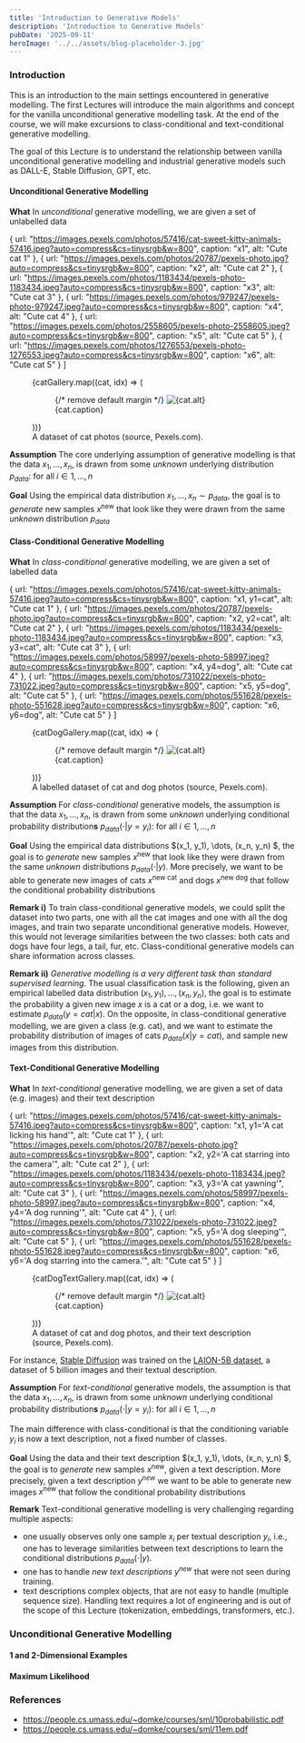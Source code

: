 ```yaml
---
title: 'Introduction to Generative Models'
description: 'Introduction to Generative Models'
pubDate: '2025-09-11'
heroImage: '../../assets/blog-placeholder-3.jpg'
---
```




### Introduction

This is an introduction to the main settings encountered in generative modelling. The first Lectures will introduce the main algorithms and concept for the vanilla unconditional generative modelling task.
At the end of the course, we will make excursions to class-conditional and text-conditional generative modelling.

The goal of this Lecture is to understand the relationship between vanilla unconditional generative modelling and industrial generative models such as DALL-E, Stable Diffusion, GPT, etc.


#### Unconditional Generative Modelling

**What** In *unconditional* generative modelling, we are given a set of unlabelled data

<T block v='text("Data: ") underbrace({x_1, x_2, x_3,dots, x_n}, n "observations") in bb(R)^d .' />


  {
    url: "https://images.pexels.com/photos/57416/cat-sweet-kitty-animals-57416.jpeg?auto=compress&cs=tinysrgb&w=800",
    caption: "x1",
    alt: "Cute cat 1"
  },
  {
    url: "https://images.pexels.com/photos/20787/pexels-photo.jpg?auto=compress&cs=tinysrgb&w=800",
    caption: "x2",
    alt: "Cute cat 2"
  },
  {
    url: "https://images.pexels.com/photos/1183434/pexels-photo-1183434.jpeg?auto=compress&cs=tinysrgb&w=800",
    caption: "x3",
    alt: "Cute cat 3"
  },
  {
    url: "https://images.pexels.com/photos/979247/pexels-photo-979247.jpeg?auto=compress&cs=tinysrgb&w=800",
    caption: "x4",
    alt: "Cute cat 4"
  },
  {
    url: "https://images.pexels.com/photos/2558605/pexels-photo-2558605.jpeg?auto=compress&cs=tinysrgb&w=800",
    caption: "x5",
    alt: "Cute cat 5"
  },
  {
    url: "https://images.pexels.com/photos/1276553/pexels-photo-1276553.jpeg?auto=compress&cs=tinysrgb&w=800",
    caption: "x6",
    alt: "Cute cat 5"
  }
]

<figure>
  <div style={{
    display: "grid",
    gridTemplateColumns: "repeat(auto-fit, minmax(200px, 1fr))",
    gap: "1rem",
    alignItems: "start"
  }}>
    {catGallery.map((cat, idx) => (
      <figure key={idx} style={{ margin: 0 }}> {/* remove default margin */}
        <img
          src={cat.url}
          alt={cat.alt}
          style={{ width: "100%", height: "auto", objectFit: "cover", display: "block" }}
        />
        <figcaption style={{
          textAlign: "center",
          fontSize: "0.85rem",
          color: "#6b7280",
          margin: 0,             // remove figcaption margin
          marginTop: "0.25rem"   // optional small spacing
        }}>
          {cat.caption}
        </figcaption>
      </figure>
    ))}
  </div>

  <figcaption style={{
    textAlign: "center",
    marginTop: "1rem",
    fontStyle: "italic",
    color: "#6b7280"
  }}>
    A dataset of cat photos (source, Pexels.com).
  </figcaption>
</figure>



**Assumption** The core underlying assumption of generative modelling is that the data $x_1, \dots, x_n$, is drawn from some *unknown* underlying distribution $p_{data}$: for all $i \in 1, \dots, n$

<T block v='x_i ~ underbrace(p_"data", "unknown") .' />

**Goal** Using the empirical data distribution $x_1, \dots, x_n \sim p_{data}$, the goal is to *generate* new samples $x^{\text{new}}$ that look like they were drawn from the same *unknown* distribution $p_{data}$


<T block v='x^"new" ~ p_"data" .' />


#### Class-Conditional Generative Modelling

**What** In *class-conditional* generative modelling, we are given a set of labelled data

<T block v='text("Data: ") underbrace({(x_1, y_1),dots, (x_n, y_n)}, n "labelled observations") in bb(R)^d times bb(R) .' />


  {
    url: "https://images.pexels.com/photos/57416/cat-sweet-kitty-animals-57416.jpeg?auto=compress&cs=tinysrgb&w=800",
    caption: "x1, y1=cat",
    alt: "Cute cat 1"
  },
  {
    url: "https://images.pexels.com/photos/20787/pexels-photo.jpg?auto=compress&cs=tinysrgb&w=800",
    caption: "x2, y2=cat",
    alt: "Cute cat 2"
  },
  {
    url: "https://images.pexels.com/photos/1183434/pexels-photo-1183434.jpeg?auto=compress&cs=tinysrgb&w=800",
    caption: "x3, y3=cat",
    alt: "Cute cat 3"
  },
  {
    url: "https://images.pexels.com/photos/58997/pexels-photo-58997.jpeg?auto=compress&cs=tinysrgb&w=800",
    caption: "x4, y4=dog",
    alt: "Cute cat 4"
  },
  {
    url: "https://images.pexels.com/photos/731022/pexels-photo-731022.jpeg?auto=compress&cs=tinysrgb&w=800",
    caption: "x5, y5=dog",
    alt: "Cute cat 5"
  },
  {
    url: "https://images.pexels.com/photos/551628/pexels-photo-551628.jpeg?auto=compress&cs=tinysrgb&w=800",
    caption: "x6, y6=dog",
    alt: "Cute cat 5"
  }
]

<figure>
  <div style={{
    display: "grid",
    gridTemplateColumns: "repeat(auto-fit, minmax(200px, 1fr))",
    gap: "1rem",
    alignItems: "start"
  }}>
    {catDogGallery.map((cat, idx) => (
      <figure key={idx} style={{ margin: 0 }}> {/* remove default margin */}
        <img
          src={cat.url}
          alt={cat.alt}
          style={{ width: "100%", height: "auto", objectFit: "cover", display: "block" }}
        />
        <figcaption style={{
          textAlign: "center",
          fontSize: "0.85rem",
          color: "#6b7280",
          margin: 0,             // remove figcaption margin
          marginTop: "0.25rem"   // optional small spacing
        }}>
          {cat.caption}
        </figcaption>
      </figure>
    ))}
  </div>

  <figcaption style={{
    textAlign: "center",
    marginTop: "1rem",
    fontStyle: "italic",
    color: "#6b7280"
  }}>
    A labelled dataset of cat and dog photos (source, Pexels.com).
  </figcaption>
</figure>


**Assumption** For *class-conditional* generative models, the assumption is that the data $x_1, \dots, x_n$, is drawn from some *unknown* underlying conditional probability distribution**s** $p_{data}( \cdot | y = y_i)$: for all $i \in 1, \dots, n$

<T block v='x_i ~ underbrace(p_"data" (dot | y = y_i), "unknown"), y_i in {"cat", "dog"}.' />

**Goal** Using the empirical data distributions $(x_1, y_1), \dots, (x_n, y_n) $, the goal is to *generate* new samples $x^{\text{new}}$ that look like they were drawn from the same *unknown* distributions $p_{data}(\cdot | y)$. More precisely, we want to be able to generate new images of cats $x^{\text{new cat}}$ and dogs $x^{\text{new dog}}$ that follow the conditional probability distributions


<T block v='x^"new cat" ~ p_"data" (dot | y="cat") ,' />
<T block v='x^"new dog" ~ p_"data" (dot | y="dog") .' />

**Remark i)**
To train class-conditional generative models, we could split the dataset into two parts, one with all the cat images and one with all the dog images, and train two separate unconditional generative models. However, this would not leverage similarities between the two classes: both cats and dogs have four legs, a tail, fur, etc. Class-conditional generative models can share information across classes.

**Remark ii)**
*Generative modelling is a very different task than standard supervised learning*. The usual classification task is the following, given an empirical labelled data distribution $(x_1, y_1), \dots, (x_n, y_n)$, the goal is to estimate the probability a given new image $x$ is a cat or a dog, i.e. we want to estimate $p_{data}(y = cat | x)$.
On the opposite, in class-conditional generative modelling, we are given a class (e.g. cat), and we want to estimate the probability distribution of images of cats $p_{data}(x | y = cat)$, and sample new images from this distribution.

#### Text-Conditional Generative Modelling

**What** In *text-conditional* generative modelling, we are given a set of data (e.g. images) and their text description

<T block v='text("Data: ") underbrace({(x_1, y_1),dots, (x_n, y_n)}, n "images" x_i "and their text description " y_i)  .' />


  {
    url: "https://images.pexels.com/photos/57416/cat-sweet-kitty-animals-57416.jpeg?auto=compress&cs=tinysrgb&w=800",
    caption: "x1, y1='A cat licking his hand'",
    alt: "Cute cat 1"
  },
  {
    url: "https://images.pexels.com/photos/20787/pexels-photo.jpg?auto=compress&cs=tinysrgb&w=800",
    caption: "x2, y2='A cat starring into the camera'",
    alt: "Cute cat 2"
  },
  {
    url: "https://images.pexels.com/photos/1183434/pexels-photo-1183434.jpeg?auto=compress&cs=tinysrgb&w=800",
    caption: "x3, y3='A cat yawning'",
    alt: "Cute cat 3"
  },
  {
    url: "https://images.pexels.com/photos/58997/pexels-photo-58997.jpeg?auto=compress&cs=tinysrgb&w=800",
    caption: "x4, y4='A dog running'",
    alt: "Cute cat 4"
  },
  {
    url: "https://images.pexels.com/photos/731022/pexels-photo-731022.jpeg?auto=compress&cs=tinysrgb&w=800",
    caption: "x5, y5='A dog sleeping'",
    alt: "Cute cat 5"
  },
  {
    url: "https://images.pexels.com/photos/551628/pexels-photo-551628.jpeg?auto=compress&cs=tinysrgb&w=800",
    caption: "x6, y6='A dog starring into the camera.'",
    alt: "Cute cat 5"
  }
]

<figure>
  <div style={{
    display: "grid",
    gridTemplateColumns: "repeat(auto-fit, minmax(200px, 1fr))",
    gap: "1rem",
    alignItems: "start"
  }}>
    {catDogTextGallery.map((cat, idx) => (
      <figure key={idx} style={{ margin: 0 }}> {/* remove default margin */}
        <img
          src={cat.url}
          alt={cat.alt}
          style={{ width: "100%", height: "auto", objectFit: "cover", display: "block" }}
        />
        <figcaption style={{
          textAlign: "center",
          fontSize: "0.85rem",
          color: "#6b7280",
          margin: 0,             // remove figcaption margin
          marginTop: "0.25rem"   // optional small spacing
        }}>
          {cat.caption}
        </figcaption>
      </figure>
    ))}
  </div>

  <figcaption style={{
    textAlign: "center",
    marginTop: "1rem",
    fontStyle: "italic",
    color: "#6b7280"
  }}>
    A dataset of cat and dog photos, and their text description (source, Pexels.com).
  </figcaption>
</figure>


For instance, [Stable Diffusion](https://stabledifffusion.com/) was trained on the [LAION-5B dataset](https://laion.ai/blog/laion-5b/), a dataset of 5 billion images and their textual description.

**Assumption** For *text-conditional* generative models, the assumption is that the data $x_1, \dots, x_n$, is drawn from some *unknown* underlying conditional probability distribution**s** $p_{data}( \cdot | y = y_i)$: for all $i \in 1, \dots, n$

<T block v='x_i ~ underbrace(p_"data" (dot | y = y_i), "unknown"), y_i "is a text description".' />

The main difference with class-conditional is that the conditioning variable $y_i$ is now a text description, not a fixed number of classes.


**Goal** Using the data and their text description $(x_1, y_1), \dots, (x_n, y_n) $, the goal is to *generate* new samples $x^{\text{new}}$, given a text description.
More precisely, given a text description $y^{new}$ we want to be able to generate new images $x^{\text{new}}$ that follow the conditional probability distributions

<T block v='x^"new" ~ p_"data" (dot | y=y^"new") ,' />


**Remark** Text-conditional generative modelling is very challenging regarding multiple aspects:
- one usually observes only one sample $x_i$ per textual description $y_i$, i.e., one has to leverage similarities between text descriptions to learn the conditional distributions $p_{data}(\cdot | y)$.
- one has to handle *new text descriptions* $y^{new}$ that were not seen during training.
- text descriptions complex objects, that are not easy to handle (multiple sequence size). Handling text requires a lot of engineering and is out of the scope of this Lecture (tokenization, embeddings, transformers, etc.).


### Unconditional Generative Modelling

#### 1 and 2-Dimensional Examples

#### Maximum Likelihood

### References
- https://people.cs.umass.edu/~domke/courses/sml/10probabilistic.pdf
- https://people.cs.umass.edu/~domke/courses/sml/11em.pdf
